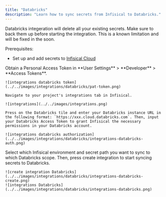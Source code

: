 ```yaml
---
title: "Databricks"
description: "Learn how to sync secrets from Infisical to Databricks."
---
```


<Warning>
Databricks integeration will delete all your existing secrets. Make sure to back them up before starting the integration. This is a known limitation and will be fixed in the soon.
</Warning>

Prerequisites:

- Set up and add secrets to [Infisical Cloud](https://app.infisical.com)

<Steps>
  <Step title="Authorize Infisical for Databricks">
    Obtain a Personal Access Token in **User Settings** > **Developer** > **Access Tokens**.

    ![integrations databricks token](../../images/integrations/databricks/pat-token.png)

    Navigate to your project's integrations tab in Infisical.

    ![integrations](../../images/integrations.png)

    Press on the Databricks tile and enter your Databricks instance URL in the following format: `https://xxx.cloud.databricks.com`. Then, input your Databricks Access Token to grant Infisical the necessary permissions in your Databricks account. 

    ![integrations databricks authorization](../../images/integrations/databricks/integrations-databricks-auth.png)

  </Step>
  <Step title="Start integration">
    Select which Infisical environment and secret path you want to sync to which Databricks scope. Then, press create integration to start syncing secrets to Databricks.

    ![create integration Databricks](../../images/integrations/databricks/integrations-databricks-create.png)
    ![integrations Databricks](../../images/integrations/databricks/integrations-databricks.png)
  </Step>
</Steps>